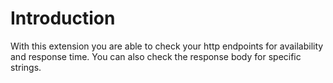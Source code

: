 # Introduction

With this extension you are able to check your http endpoints for availability and response time. You can also check the response body for specific strings.
